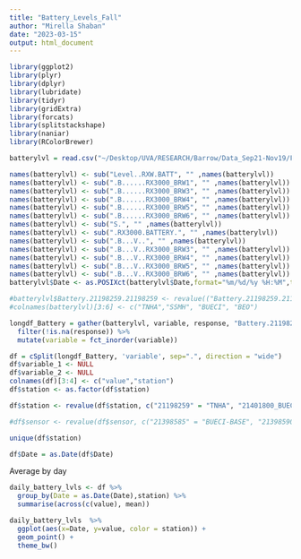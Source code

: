```yaml
---
title: "Battery_Levels_Fall"
author: "Mirella Shaban"
date: "2023-03-15"
output: html_document
---
```


```r
library(ggplot2)
library(plyr)
library(dplyr)
library(lubridate)
library(tidyr)
library(gridExtra)
library(forcats)
library(splitstackshape) 
library(naniar)
library(RColorBrewer)
```

```r
batterylvl = read.csv("~/Desktop/UVA/RESEARCH/Barrow/Data_Sep21-Nov19/Fall_winter_batterylvl_base_2023_04_05_01_53_36_UTC_1.csv")

names(batterylvl) <- sub("Level..RXW.BATT", "" ,names(batterylvl))
names(batterylvl) <- sub(".B......RX3000_BRW1", "" ,names(batterylvl))
names(batterylvl) <- sub(".B......RX3000_BRW3", "" ,names(batterylvl))
names(batterylvl) <- sub(".B......RX3000_BRW4", "" ,names(batterylvl))
names(batterylvl) <- sub(".B......RX3000_BRW5", "" ,names(batterylvl))
names(batterylvl) <- sub(".B......RX3000_BRW6", "" ,names(batterylvl))
names(batterylvl) <- sub("S.", "" ,names(batterylvl))
names(batterylvl) <- sub(".RX3000.BATTERY.", "" ,names(batterylvl))
names(batterylvl) <- sub(".B...V..", "" ,names(batterylvl))
names(batterylvl) <- sub(".B...V..RX3000_BRW3", "" ,names(batterylvl))
names(batterylvl) <- sub(".B...V..RX3000_BRW4", "" ,names(batterylvl))
names(batterylvl) <- sub(".B...V..RX3000_BRW5", "" ,names(batterylvl))
names(batterylvl) <- sub(".B...V..RX3000_BRW6", "" ,names(batterylvl))
batterylvl$Date <- as.POSIXct(batterylvl$Date,format="%m/%d/%y %H:%M",tz="UTC")

#batterylvl$Battery.21198259.21198259 <- revalue(("Battery.21198259.21198259" = "TNHA"))
#colnames(batterylvl)[3:6] <- c("TNHA","SSMH", "BUECI", "BEO")
```

```r
longdf_Battery = gather(batterylvl, variable, response, "Battery.21198259.21198259" :"Battery.21401803.21401803") %>%
  filter(!is.na(response)) %>%
  mutate(variable = fct_inorder(variable))

df = cSplit(longdf_Battery, 'variable', sep=".", direction = "wide") 
df$variable_1 <- NULL 
df$variable_2 <- NULL 
colnames(df)[3:4] <- c("value","station")
df$station <- as.factor(df$station)

df$station <- revalue(df$station, c("21198259" = "TNHA", "21401800_BUECI" = "BUECI", "21401801" = "SSMH", "21401803" = "BEO")) 

#df$sensor <- revalue(df$sensor, c("21398585" = "BUECI-BASE", "21398590" = "BUCEI-SA", "21398583" = "BUECI-SB", "21393042" = "BUCEI-SC", "21398584" = "BUCEI-SD", "21398579" = "BUCEI-SE", "21398578" = "BUCEI-SF.01", "21398598" = "BUCEI-SF.02", "21398588" ="SSMH-BASE","21393049" = "SSMH-SD", "21398599" = "SSMH-SA", "21393044" = "SSMH-SB", "21166008" = "SSMH-SC" , "21206939" = "TNHA-BASE", "21398593" = "TNHA-SA", "21398576"="TNHA-SB","21398712" = "TNHA-SD.wind", "21393047" = "TNHA-SC", "21393048" = "BEO-B06", "21398591" = "BEO-B05")) 

unique(df$station)
```

```r
df$Date = as.Date(df$Date)
```


Average by day
```r
daily_battery_lvls <- df %>% 
  group_by(Date = as.Date(Date),station) %>% 
  summarise(across(c(value), mean))
```


```r
daily_battery_lvls  %>% 
  ggplot(aes(x=Date, y=value, color = station)) +
  geom_point() +
  theme_bw()
```



